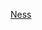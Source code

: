 {{US county navigation box
| collapse_state = {{{state|expanded}}}
| listclass      = hlist

| template_name  = 內斯縣 (堪薩斯州)
| county         = 內斯縣
| state          = 堪薩斯州
| seat           = 內斯城

| map_image      = Map of Kansas highlighting Ness County.svg
| map_alt        = Map of Kansas highlighting Ness County
| map_caption    = Map of Kansas highlighting Ness County

| title1 = [[城市]]
| body1  = 
* [[貝津 (堪薩斯州)|貝津]]
* [[布勞內爾 (堪薩斯州)|布勞內爾]]
* [[內斯城 (堪薩斯州)|內斯城]]
* [[蘭瑟姆 (堪薩斯州)|蘭瑟姆]]
* [[尤蒂卡 (堪薩斯州)|尤蒂卡]]

| title2 = [[非建制地區]]
| body2  = 
* [[阿諾德 (堪薩斯州)|阿諾德]]
* [[比勒 (堪薩斯州)|比勒]]

| title3 = [[鎮區 (美國)|鎮區]]
| body3  = 
* [[貝津鎮區 (堪薩斯州內斯縣)|貝津鎮區]]
* [[中央鎮區 (堪薩斯州內斯縣)|中央鎮區]]
* [[伊登鎮區 (堪薩斯州內斯縣)|伊登鎮區]]
* [[福里斯特鎮區 (堪薩斯州內斯縣)|福里斯特鎮區]]
* [[富蘭克林鎮區 (堪薩斯州內斯縣)|富蘭克林鎮區]]
* [[海波因特鎮區 (堪薩斯州內斯縣)|海波因特鎮區]]
* [[詹森鎮區 (堪薩斯州內斯縣)|詹森鎮區]]
* [[內華達鎮區 (堪薩斯州內斯縣)|內華達鎮區]]
* [[俄亥俄鎮區 (堪薩斯州內斯縣)|俄亥俄鎮區]]
* [[韋靈鎮區 (堪薩斯州內斯縣)|韋靈鎮區]]

}}<noinclude>
{{collapsible option}}
[[Category:堪薩斯州縣份導航模板|Ness]]
[[Category:內斯縣 (堪薩斯州)| ]]
</noinclude>